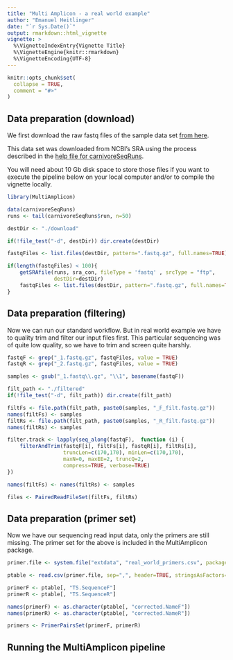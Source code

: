 ```yaml
---
title: "Multi Amplicon - a real world example"
author: "Emanuel Heitlinger"
date: "`r Sys.Date()`"
output: rmarkdown::html_vignette
vignette: >
  %\VignetteIndexEntry{Vignette Title}
  %\VignetteEngine{knitr::rmarkdown}
  %\VignetteEncoding{UTF-8}
---
```


```r
knitr::opts_chunk$set(
  collapse = TRUE,
  comment = "#>"
)
```

## Data preparation (download)

We first download the raw fastq files of the sample data set
[from here](https://svalbard.biologie.hu-berlin.de:443/d/c291b870178f4abc8c59/).
 

This data set was downloaded from NCBI's SRA using the process
described in the
[help file for carnivoreSeqRuns](https://derele.github.io/MultiAmplicon/reference/carnivoreSeqRuns.html).

You will need about 10 Gb disk space to store those files if you want
to execute the pipeline below on your local computer and/or to compile
the vignette locally.

```r
library(MultiAmplicon)

data(carnivoreSeqRuns)
runs <- tail(carnivoreSeqRuns$run, n=50)

destDir <- "./download"

if(!file_test("-d", destDir)) dir.create(destDir)

fastqFiles <- list.files(destDir, pattern=".fastq.gz", full.names=TRUE)

if(length(fastqFiles) < 100){
    getSRAfile(runs, sra_con, fileType = 'fastq' , srcType = "ftp",
               destDir=destDir)
    fastqFiles <- list.files(destDir, pattern=".fastq.gz", full.names=TRUE)
}
```

## Data preparation (filtering)

Now we can run our standard workflow. But in real world example we
have to quality trim and filter our input files first. This particular
sequencing was of quite low quality, so we have to trim and screen
quite harshly.

```r
fastqF <- grep("_1.fastq.gz", fastqFiles, value = TRUE)
fastqR <- grep("_2.fastq.gz", fastqFiles, value = TRUE)

samples <- gsub("_1.fastq\\.gz", "\\1", basename(fastqF))

filt_path <- "./filtered"
if(!file_test("-d", filt_path)) dir.create(filt_path)

filtFs <- file.path(filt_path, paste0(samples, "_F_filt.fastq.gz"))
names(filtFs) <- samples
filtRs <- file.path(filt_path, paste0(samples, "_R_filt.fastq.gz"))
names(filtRs) <- samples

filter.track <- lapply(seq_along(fastqF),  function (i) {
    filterAndTrim(fastqF[i], filtFs[i], fastqR[i], filtRs[i],
                  truncLen=c(170,170), minLen=c(170,170), 
                  maxN=0, maxEE=2, truncQ=2, 
                  compress=TRUE, verbose=TRUE)
})

names(filtFs) <- names(filtRs) <- samples

files <- PairedReadFileSet(filtFs, filtRs)
```

## Data preparation (primer set)

Now we have our sequencing read input data, only the primers are still
missing. The primer set for the above is included in the MultiAmplicon
package.

```r

primer.file <- system.file("extdata", "real_world_primers.csv", package = "MultiAmplicon")

ptable <- read.csv(primer.file, sep=",", header=TRUE, stringsAsFactors=FALSE)

primerF <- ptable[, "TS.SequenceF"]
primerR <- ptable[, "TS.SequenceR"]

names(primerF) <- as.character(ptable[, "corrected.NameF"])
names(primerR) <- as.character(ptable[, "corrected.NameR"])

primers <- PrimerPairsSet(primerF, primerR)
```
## Running the MultiAmplicon pipeline

